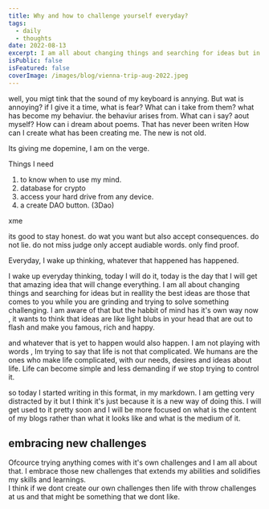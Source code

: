 ```yaml
---
title: Why and how to challenge yourself everyday?
tags:
  - daily
  - thoughts
date: 2022-08-13
excerpt: I am all about changing things and searching for ideas but in reallity the best ideas are those that comes to you while you are grinding and trying to solve something challenging.
isPublic: false
isFeatured: false
coverImage: /images/blog/vienna-trip-aug-2022.jpeg
---
```


well, you migt tink that the sound of my keyboard is annying.
But wat is annoying? if I give it a time, what is fear?
What can i take from them? what has become my behaviur.
the behaviur arises from.
What can i say? aout myself?
How can i dream about poems.
That has never been writen
How can I create what has been creating me.
The new is not old.

Its giving me dopemine, I am on the verge.

Things I need

1. to know when to use my mind.
2. database for crypto
3. access your hard drive from any device.
4. a create DAO button. (3Dao)

xme

its good to stay honest.
do wat you want but also accept consequences.
do not lie.
do not miss judge
only accept audiable words.
only find proof.

Everyday, I wake up thinking, whatever that happened has happened.

I wake up everyday thinking, today I will do it, today is the day that I will get that amazing idea that will change everything.
I am all about changing things and searching for ideas but in reallity the best ideas are those that comes to you while you are grinding and trying to solve something challenging.
I am aware of that but the habbit of mind has it's own way now , it wants to think that ideas are like light blubs in your head that are out to flash and make you famous, rich and happy.

and whatever that is yet to happen would also happen.
I am not playing with words , Im trying to say that life is not that complicated.
We humans are the ones who make life complicated, with our needs, desires and ideas about life.
Life can become simple and less demanding if we stop trying to control it.

so today I started writing in this format, in my markdown.
I am getting very distracted by it but I think it's just because it is a new way of doing this.
I will get used to it pretty soon and I will be more focused on what is the content of my blogs rather than what it looks like and what is the medium of it.

## embracing new challenges

Ofcource trying anything comes with it's own challenges and I am all about that. I embrace those new challenges that extends my abilities and solidifies my skills and learnings.  
I think if we dont create our own challenges then life with throw challenges at us and that might be something that we dont like.
